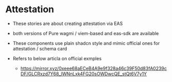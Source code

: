 
<Meta title="MDX/Avatar" of={AttestationFormWagmiStories} />

# Attestation
- These stories are about creating attestation via EAS
- both versions of Pure wagmi / viem-based and eas-sdk are available

- These components use plain shadcn style and mimic official ones for  attestation / schema card
- Refers to below articla on official exmples
  - https://mirror.xyz/0xeee68aECeB4A9e9f328a46c39F50d83fA0239cDF/GLCRxzd7Y68_lWNnLxk4FG20sOWDwcQE_stQt6V7y1Y


<Canvas of={AttestationFormWagmiStories.AttestationWagmiOffchain} />